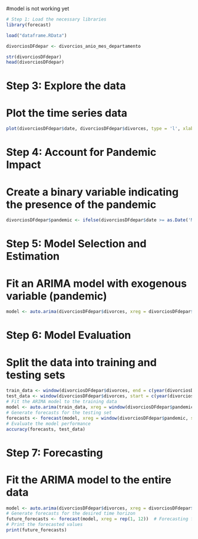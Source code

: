 #model is not working yet

```r
# Step 1: Load the necessary libraries
library(forecast)
```
```r
load("dataframe.RData")
```
```r
divorciosDFdepar <- divorcios_anio_mes_departamento
```


```r
str(divorciosDFdepar)
head(divorciosDFdepar)
```


# Step 3: Explore the data
# Plot the time series data
```r
plot(divorciosDFdepar$date, divorciosDFdepar$divorces, type = 'l', xlab = 'Mes', ylab = 'Divorcios', main = 'Divorces a través del tiempo')
```

# Step 4: Account for Pandemic Impact
# Create a binary variable indicating the presence of the pandemic
```r
divorciosDFdepar$pandemic <- ifelse(divorciosDFdepar$date >= as.Date('Marzo 2021'), 1, 0)
```
# Step 5: Model Selection and Estimation
# Fit an ARIMA model with exogenous variable (pandemic)
```r
model <- auto.arima(divorciosDFdepar$divorces, xreg = divorciosDFdepar$pandemic)
```
# Step 6: Model Evaluation
# Split the data into training and testing sets
```r

train_data <- window(divorciosDFdepar$divorces, end = c(year(divorciosDFdepar$date)[length(divorciosDFdepar$date)-12], month(divorciosDFdepar$date)[length(data$date)-12]))
test_data <- window(divorciosDFdepar$divorces, start = c(year(divorciosDFdepar$date)[length(divorciosDFdepar$date)-11], month(divorciosDFdepar$date)[length(divorciosDFdepar$date)-11]))
# Fit the ARIMA model to the training data
model <- auto.arima(train_data, xreg = window(divorciosDFdepar$pandemic, end = length(train_data)))
# Generate forecasts for the testing set
forecasts <- forecast(model, xreg = window(divorciosDFdepar$pandemic, start = length(train_data) + 1))
# Evaluate the model performance
accuracy(forecasts, test_data)
```

# Step 7: Forecasting
# Fit the ARIMA model to the entire data
```r
model <- auto.arima(divorciosDFdepar$divorces, xreg = divorciosDFdepar$pandemic)
# Generate forecasts for the desired time horizon
future_forecasts <- forecast(model, xreg = rep(1, 12))  # Forecasting for the next 12 months
# Print the forecasted values
print(future_forecasts)
```